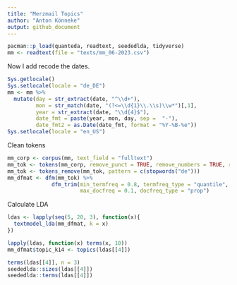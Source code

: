 ```yaml
---
title: "Merzmail Topics"
author: "Anton Könneke"
output: github_document
---
```


```r
pacman::p_load(quanteda, readtext, seededlda, tidyverse)
mm <- readtext(file = "texts/mm_06-2023.csv")
```
Now I add recode the dates.

```r
Sys.getlocale()
Sys.setlocale(locale = "de_DE")
mm <- mm %>% 
  mutate(day = str_extract(date, "^\\d+"),
         mon = str_match(date, "(?<=\\d{1}\\.\\s)\\w*")[,1],
         year = str_extract(date, "\\d{4}$"),
         date_fmt = paste(year, mon, day, sep =  "-"),
         date_fmt2 = as.Date(date_fmt, format = "%Y-%B-%e")) 
Sys.setlocale(locale = "en_US")
```

Clean tokens
```r
mm_corp <- corpus(mm, text_field = "fulltext")
mm_tok <- tokens(mm_corp, remove_punct = TRUE, remove_numbers = TRUE, remove_symbol = TRUE)
mm_tok <- tokens_remove(mm_tok, pattern = c(stopwords("de")))
mm_dfmat <- dfm(mm_tok) %>% 
              dfm_trim(min_termfreq = 0.8, termfreq_type = "quantile",
                       max_docfreq = 0.1, docfreq_type = "prop")
```

Calculate LDA
```r
ldas <- lapply(seq(5, 20, 3), function(x){
  textmodel_lda(mm_dfmat, k = x)
})

lapply(ldas, function(x) terms(x, 10))
mm_dfmat$topic_k14 <- topics(ldas[[4]])

terms(ldas[[4]], n = 3)
seededlda::sizes(ldas[[4]])
seededlda::terms(ldas[[4]])
```

